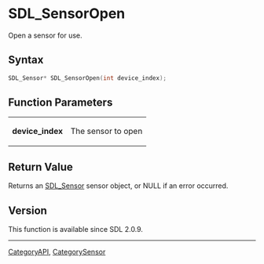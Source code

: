 = SDL_SensorOpen =

Open a sensor for use.

== Syntax ==

<syntaxhighlight lang='c'>
SDL_Sensor* SDL_SensorOpen(int device_index);
</syntaxhighlight>

== Function Parameters ==

{|
|'''device_index'''
|The sensor to open
|}

== Return Value ==

Returns an [[SDL_Sensor]] sensor object, or NULL if an error occurred.

== Version ==

This function is available since SDL 2.0.9.

----
[[CategoryAPI]], [[CategorySensor]]


